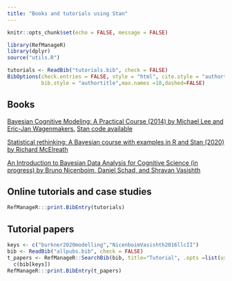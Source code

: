 ```yaml
---
title: "Books and tutorials using Stan"
---
```


```r
knitr::opts_chunk$set(echo = FALSE, message = FALSE)
```


```r
library(RefManageR)
library(dplyr)
source("utils.R")
```
```r
tutorials <- ReadBib("tutorials.bib", check = FALSE)
BibOptions(check.entries = FALSE, style = "html", cite.style = "authortitle",
           bib.style = "authortitle",max.names =10,dashed=FALSE)
```

## Books

[Bayesian Cognitive Modeling: A Practical Course (2014) by Michael Lee and Eric-Jan Wagenmakers.](https://bayesmodels.com/) [Stan code available](https://github.com/stan-dev/example-models/tree/master/Bayesian_Cognitive_Modeling)

[Statistical rethinking: A Bayesian course with examples in R and Stan (2020) by Richard McElreath](https://xcelab.net/rm/statistical-rethinking/)

[An Introduction to Bayesian Data Analysis for Cognitive Science (in progress) by Bruno Nicenboim, Daniel Schad, and Shravan Vasishth](https://vasishth.github.io/bayescogsci/)


## Online tutorials and case studies

```r
RefManageR:::print.BibEntry(tutorials)
```
  
## Tutorial papers  
 
```r
keys <- c("burkner2020modelling","NicenboimVasishth2016llcII")
bib <- ReadBib("allpubs.bib", check = FALSE)
t_papers <- RefManageR::SearchBib(bib, title="Tutorial", .opts =list(use.regex = TRUE, ignore.case=TRUE)) %>%
  c(bib[keys])
RefManageR:::print.BibEntry(t_papers)
```